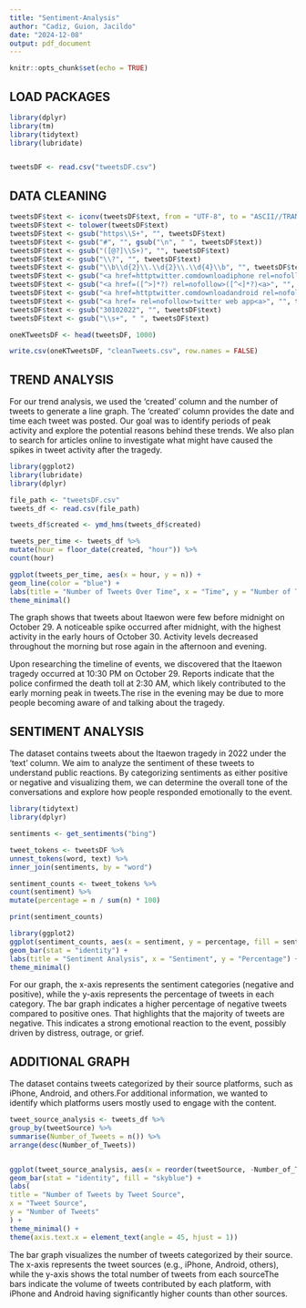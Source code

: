 ```yaml
---
title: "Sentiment-Analysis"
author: "Cadiz, Guion, Jacildo"
date: "2024-12-08"
output: pdf_document
---
```


```r
knitr::opts_chunk$set(echo = TRUE)
```
## LOAD PACKAGES 
```r
library(dplyr)
library(tm)
library(tidytext)
library(lubridate)


tweetsDF <- read.csv("tweetsDF.csv")
```
## DATA CLEANING
```r
tweetsDF$text <- iconv(tweetsDF$text, from = "UTF-8", to = "ASCII//TRANSLIT", sub = "")
tweetsDF$text <- tolower(tweetsDF$text)
tweetsDF$text <- gsub("https\\S+", "", tweetsDF$text)
tweetsDF$text <- gsub("#", "", gsub("\n", " ", tweetsDF$text))
tweetsDF$text <- gsub("([@?]\\S+)", "", tweetsDF$text)
tweetsDF$text <- gsub("\\?", "", tweetsDF$text)
tweetsDF$text <- gsub("\\b\\d{2}\\.\\d{2}\\.\\d{4}\\b", "", tweetsDF$text)
tweetsDF$text <- gsub("<a href=httptwitter.comdownloadiphone rel=nofollow>twitter for iphone<a>", "", tweetsDF$text)
tweetsDF$text <- gsub("<a href=([^>]*?) rel=nofollow>([^<]*?)<a>", "", tweetsDF$text)
tweetsDF$text <- gsub("<a href=httptwitter.comdownloadandroid rel=nofollow>twitter for android<a>", "", tweetsDF$text)
tweetsDF$text <- gsub("<a href= rel=nofollow>twitter web app<a>", "", tweetsDF$text)
tweetsDF$text <- gsub("30102022", "", tweetsDF$text)
tweetsDF$text <- gsub("\\s+", " ", tweetsDF$text)

oneKTweetsDF <- head(tweetsDF, 1000)

write.csv(oneKTweetsDF, "cleanTweets.csv", row.names = FALSE)
```


## TREND ANALYSIS

For our trend analysis, we used the 'created' column and the number of tweets 
to generate a line graph. The 'created' column provides the date and time each 
tweet was posted. Our goal was to identify periods of peak activity and explore
the potential reasons behind these trends. We also plan to search for articles 
online to investigate what might have caused the spikes in tweet activity after
the tragedy.
```r
library(ggplot2)
library(lubridate)
library(dplyr)

file_path <- "tweetsDF.csv"
tweets_df <- read.csv(file_path)

tweets_df$created <- ymd_hms(tweets_df$created)

tweets_per_time <- tweets_df %>%
mutate(hour = floor_date(created, "hour")) %>%
count(hour)

ggplot(tweets_per_time, aes(x = hour, y = n)) +
geom_line(color = "blue") +
labs(title = "Number of Tweets Over Time", x = "Time", y = "Number of Tweets") +
theme_minimal()
```

The graph shows that tweets about Itaewon were few before midnight on 
October 29. A noticeable spike occurred after midnight, with the highest 
activity in the early hours of October 30. Activity levels decreased throughout 
the morning but rose again in the afternoon and evening.

Upon researching the timeline of events, we discovered that the Itaewon tragedy
occurred at 10:30 PM on October 29. Reports indicate that the police confirmed 
the death toll at 2:30 AM, which likely contributed to the early morning peak in
tweets.The rise in the evening may be due to more people becoming aware of and 
talking about the tragedy.


## SENTIMENT ANALYSIS

The dataset contains tweets about the Itaewon tragedy in 2022 under the 
‘text’ column. We aim to analyze the sentiment of these tweets to understand 
public reactions. By categorizing sentiments as either positive or negative and
visualizing them, we can determine the overall tone of the conversations and 
explore how people responded emotionally to the event. 

```r
library(tidytext)
library(dplyr)

sentiments <- get_sentiments("bing")

tweet_tokens <- tweetsDF %>%
unnest_tokens(word, text) %>%
inner_join(sentiments, by = "word")

sentiment_counts <- tweet_tokens %>%
count(sentiment) %>%
mutate(percentage = n / sum(n) * 100)

print(sentiment_counts)

library(ggplot2)
ggplot(sentiment_counts, aes(x = sentiment, y = percentage, fill = sentiment)) +
geom_bar(stat = "identity") +
labs(title = "Sentiment Analysis", x = "Sentiment", y = "Percentage") +
theme_minimal()
```

For our graph, the x-axis represents the sentiment categories 
(negative and positive), while the y-axis represents the percentage of tweets 
in each category. The bar graph indicates a higher percentage of negative tweets
compared to positive ones. That highlights that the majority of tweets are 
negative. This indicates a strong emotional reaction to the event, possibly 
driven by distress, outrage, or grief.


## ADDITIONAL GRAPH

The dataset contains tweets categorized by their source platforms, such as 
iPhone, Android, and others.For additional information, we wanted to identify 
which platforms users mostly used to engage with the content. 
```r
tweet_source_analysis <- tweets_df %>%
group_by(tweetSource) %>%
summarise(Number_of_Tweets = n()) %>%
arrange(desc(Number_of_Tweets))


ggplot(tweet_source_analysis, aes(x = reorder(tweetSource, -Number_of_Tweets), y = Number_of_Tweets)) +
geom_bar(stat = "identity", fill = "skyblue") +
labs(
title = "Number of Tweets by Tweet Source",
x = "Tweet Source",
y = "Number of Tweets"
) +
theme_minimal() +
theme(axis.text.x = element_text(angle = 45, hjust = 1))
```

The bar graph visualizes the number of tweets categorized by their source.
The x-axis represents the tweet sources (e.g., iPhone, Android, others), while 
the y-axis shows the total number of tweets from each sourceThe bars indicate 
the volume of tweets contributed by each platform, with iPhone and Android 
having significantly higher counts than other sources.

